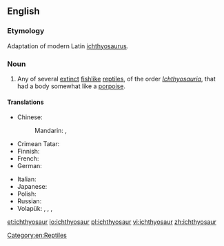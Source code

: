 ==English==

===Etymology===
Adaptation of modern Latin [[ichthyosaurus]].

===Noun===
{{wikipedia}}
{{en-noun|pl2=ichthyosauri}}

# Any of several [[extinct]] [[fishlike]] [[reptile]]s, of the order ''[[Ichthyosauria]]'', that had a body somewhat like a [[porpoise]].

====Translations====
{{trans-top|extinct reptile}}
* Chinese:
*: Mandarin: {{t|zh|魚龍|sc=Hani}}, {{t|zh|鱼龙|tr=yúlóng|sc=Hani}}
* Crimean Tatar: {{tø|crh|ihtiozavr}}
* Finnish: {{t-|fi|kalalisko}}
* French: {{t+|fr|ichtyosaure|m}}
* German: {{t-|de|Ichthyosaurier|m}}
{{trans-mid}}
* Italian: {{t-|it|ittiosauro|m}}
* Japanese: {{t-|ja|gyoryū|tr=ぎょりゅう|alt=魚竜|sc=Jpan}}
* Polish: {{t-|pl|ichtiozaur|m}}
* Russian: {{t+|ru|ихтиозавр|m|sc=Cyrl|tr=ixtiozávr}}
* Volapük: {{qualifier|male or female}} {{t-|vo|liktiosaur}}, {{qualifier|male}} {{t-|vo|hiliktiosaur}}, {{qualifier|female}} {{t-|vo|jiliktiosaur}}, {{qualifier|male or female offspring, young}} {{t-|vo|liktiosaurül}}
{{trans-bottom}}

[[Category:en:Reptiles]]

[[et:ichthyosaur]]
[[io:ichthyosaur]]
[[pl:ichthyosaur]]
[[vi:ichthyosaur]]
[[zh:ichthyosaur]]